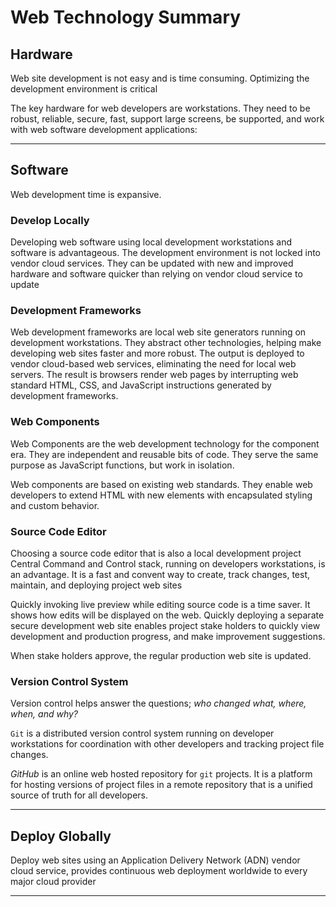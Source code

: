 # Web Technology Summary

## Hardware

Web site development is not easy and is time consuming. Optimizing the development environment is critical

The key hardware for web developers are workstations. They need to be robust, reliable, secure, fast, support large screens, be supported, and work with web software development applications:

***

## Software

Web development time is expansive. 

### Develop Locally

Developing web software using local development workstations and software is advantageous. The development environment is not locked into   vendor cloud services.  They can be updated with new and improved hardware and software quicker than relying on vendor cloud service to update


### Development Frameworks

Web development frameworks are local web site generators running on development workstations. They abstract other technologies, helping make developing web sites faster and more robust. The output is deployed to vendor cloud-based web services, eliminating the need for local web servers. The result is browsers render web pages by interrupting web standard HTML, CSS, and JavaScript instructions generated by development frameworks.

### Web Components

Web Components are the web development technology for the component era. They are independent and reusable bits of code. They serve the same purpose as JavaScript functions, but work in isolation.

Web components are based on existing web standards. They enable web developers to extend HTML with new elements with encapsulated styling and custom behavior.

### Source Code Editor

Choosing a source code editor that is also a local development project Central Command and Control stack, running on developers workstations, is an advantage. It is a fast and convent way to create, track changes, test, maintain, and deploying project web sites 
 
Quickly invoking live preview while editing source code is a time saver. It shows how edits will be displayed on the web. Quickly deploying a separate secure development web site enables project stake holders to quickly view development  and production progress, and make improvement suggestions.

When stake holders approve, the regular production  web site is updated.

### Version Control System

Version control helps answer the questions; *who changed what, where, when, and why?*

``Git`` is a  distributed version control system running on developer workstations for coordination with other developers and tracking  project file changes.

*GitHub* is an online web hosted repository for ``git`` projects. It is a platform for hosting versions of project files in a remote repository that is a unified source of truth for all developers.

***

## Deploy Globally

Deploy web sites using an Application Delivery Network (ADN) vendor cloud service, provides continuous web deployment  worldwide to every major cloud provider

***



